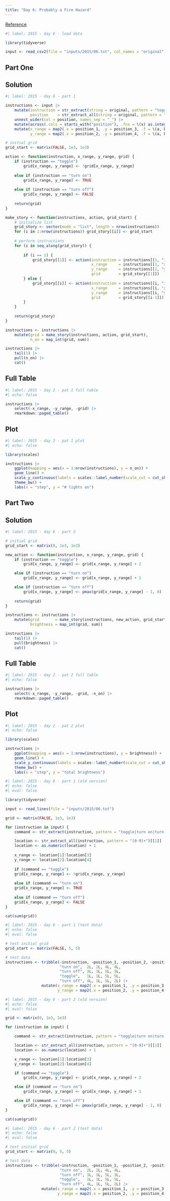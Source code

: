 ```yaml
---
title: "Day 6: Probably a Fire Hazard"
---
```


[Reference](https://adventofcode.com/2015/day/6)

```r
#| label: 2015 - day 6 - load data

library(tidyverse)

input <- read_csv2(file = "inputs/2015/06.txt", col_names = "original")
```

## Part One

::: {.panel-tabset}

## Solution

```r
#| label: 2015 - day 6 - part 1

instructions <- input |> 
    mutate(instruction = str_extract(string = original, pattern = "toggle|turn on|turn off"),
           position    = str_extract_all(string = original, pattern = "[0-9]+")) |> 
    unnest_wider(col = position, names_sep = "_") |> 
    mutate(across(.cols = starts_with("position"), .fns = \(x) as.integer(x) + 1L)) |> 
    mutate(x_range = map2(.x = position_1, .y = position_3, .f = \(a, b) a:b),
           y_range = map2(.x = position_2, .y = position_4, .f = \(a, b) a:b))

# initial grid
grid_start <- matrix(FALSE, 1e3, 1e3)

action <- function(instruction, x_range, y_range, grid) {
    if (instruction == "toggle")
        grid[x_range, y_range] <- !grid[x_range, y_range]
    
    else if (instruction == "turn on")
        grid[x_range, y_range] <- TRUE
    
    else if (instruction == "turn off")
        grid[x_range, y_range] <- FALSE
    
    return(grid)
}

make_story <- function(instructions, action, grid_start) {
    # initialize list
    grid_story <- vector(mode = "list", length = nrow(instructions))
    for (i in 1:nrow(instructions)) grid_story[[i]] <- grid_start
    
    # perform instructions
    for (i in seq_along(grid_story)) {
        
        if (i == 1) {
            grid_story[[1]] <- action(instruction = instructions[[1, "instruction"]][[1]],
                                      x_range     = instructions[[1, "x_range"]][[1]],
                                      y_range     = instructions[[1, "y_range"]][[1]],
                                      grid        = grid_story[[1]])
        } else {
            grid_story[[i]] <- action(instruction = instructions[[i, "instruction"]][[1]],
                                      x_range     = instructions[[i, "x_range"]][[1]],
                                      y_range     = instructions[[i, "y_range"]][[1]],
                                      grid        = grid_story[[i-1]])
        }
    }
    
    return(grid_story)
}

instructions <- instructions |> 
    mutate(grid = make_story(instructions, action, grid_start),
           n_on = map_int(grid, sum))

instructions |> 
    tail(1) |> 
    pull(n_on) |> 
    cat()
```

## Full Table

```r
#| label: 2015 - day 2 - pat 1 full table
#| echo: false

instructions |> 
    select(-x_range, -y_range, -grid) |> 
    rmarkdown::paged_table()
```

## Plot

```r
#| label: 2015 - day 2 - pat 1 plot
#| echo: false

library(scales)

instructions |> 
    ggplot(mapping = aes(x = 1:nrow(instructions), y = n_on)) +
    geom_line() +
    scale_y_continuous(labels = scales::label_number(scale_cut = cut_short_scale())) +
    theme_bw() +
    labs(x = "step", y = "# lights on")
```

:::

## Part Two

::: {.panel-tabset}

## Solution

```r
#| label: 2015 - day 6 - part 2

# initial grid
grid_start <- matrix(0, 1e3, 1e3)

new_action <- function(instruction, x_range, y_range, grid) {
    if (instruction == "toggle")
        grid[x_range, y_range] <- grid[x_range, y_range] + 2

    else if (instruction == "turn on")
        grid[x_range, y_range] <- grid[x_range, y_range] + 1

    else if (instruction == "turn off") 
        grid[x_range, y_range] <- pmax(grid[x_range, y_range] - 1, 0)
    
    return(grid)
}

instructions <- instructions |> 
    mutate(grid       = make_story(instructions, new_action, grid_start),
           brightness = map_int(grid, sum))

instructions |> 
    tail(1) |> 
    pull(brightness) |> 
    cat()
```

## Full Table

```r
#| label: 2015 - day 2 - pat 2 full table
#| echo: false

instructions |> 
    select(-x_range, -y_range, -grid, -n_on) |> 
    rmarkdown::paged_table()
```

## Plot

```r
#| label: 2015 - day 2 - pat 2 plot
#| echo: false

library(scales)

instructions |> 
    ggplot(mapping = aes(x = 1:nrow(instructions), y = brightness)) +
    geom_line() +
    scale_y_continuous(labels = scales::label_number(scale_cut = cut_short_scale())) +
    theme_bw() +
    labs(x = "step", y = "total brightness")
```

:::

```r
#| label: 2015 - day 6 - part 1 (old version)
#| echo: false
#| eval: false

library(tidyverse)

input <- read_lines(file = "inputs/2015/06.txt")

grid <- matrix(FALSE, 1e3, 1e3)

for (instruction in input) {
    command <- str_extract(instruction, pattern = "toggle|turn on|turn off")[1]

    location <- str_extract_all(instruction, pattern = "[0-9]+")[[1]]
    location <- as.numeric(location) + 1
    
    x_range <- location[1]:location[3]
    y_range <- location[2]:location[4]
    
    if (command == "toggle")
    grid[x_range, y_range] <- !grid[x_range, y_range]
    
    else if (command == "turn on")
    grid[x_range, y_range] <- TRUE
    
    else if (command == "turn off")
    grid[x_range, y_range] <- FALSE
}

cat(sum(grid))
```

```r
#| label: 2015 - day 6 - part 1 (test data)
#| echo: false
#| eval: false

# test initial grid
grid_start <- matrix(FALSE, 5, 5)

# test data
instructions <- tribble(~instruction, ~position_1, ~position_2, ~position_3, ~position_4,
                        "turn on",  2L, 2L, 4L, 4L,
                        "turn off", 3L, 1L, 5L, 3L,
                        "toggle",   1L, 1L, 5L, 5L,
                        "turn off", 4L, 1L, 5L, 2L) |>
                mutate(x_range = map2(.x = position_1, .y = position_3, .f = \(a, b) a:b),
                       y_range = map2(.x = position_2, .y = position_4, .f = \(a, b) a:b))
```

```r
#| label: 2015 - day 6 - part 2 (old version)
#| echo: false
#| eval: false

grid <- matrix(0, 1e3, 1e3)

for (instruction in input) {

    command <- str_extract(instruction, pattern = "toggle|turn on|turn off")[1]

    location <- str_extract_all(instruction, pattern = "[0-9]+")[[1]]
    location <- as.numeric(location) + 1

    x_range <- location[1]:location[3]
    y_range <- location[2]:location[4]

    if (command == "toggle")
        grid[x_range, y_range] <- grid[x_range, y_range] + 2

    else if (command == "turn on")
        grid[x_range, y_range] <- grid[x_range, y_range] + 1

    else if (command == "turn off")
        grid[x_range, y_range] <- pmax(grid[x_range, y_range] - 1, 0)
}

cat(sum(grid))
```

```r
#| label: 2015 - day 6 - part 2 (test data)
#| echo: false
#| eval: false

# test initial grid
grid_start <- matrix(0, 5, 5)

# test data
instructions <- tribble(~instruction, ~position_1, ~position_2, ~position_3, ~position_4,
                        "turn on",  2L, 2L, 4L, 4L,
                        "turn off", 3L, 1L, 5L, 3L,
                        "toggle",   1L, 1L, 5L, 5L,
                        "turn off", 4L, 1L, 5L, 2L) |>
                mutate(x_range = map2(.x = position_1, .y = position_3, .f = \(a, b) a:b),
                       y_range = map2(.x = position_2, .y = position_4, .f = \(a, b) a:b))
```
